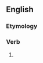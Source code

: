 ==English==

===Etymology===
{{suffix|en|bid|eth}}

===Verb===
{{head|en|verb form}}

# {{en-archaic third-person singular of|bid}}